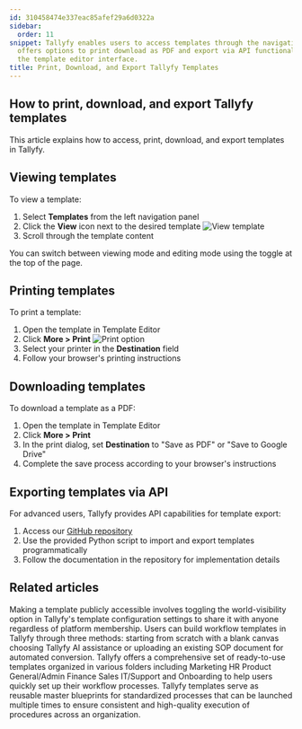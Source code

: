 ```yaml
---
id: 310458474e337eac85afef29a6d0322a
sidebar:
  order: 11
snippet: Tallyfy enables users to access templates through the navigation panel and
  offers options to print download as PDF and export via API functionalities using
  the template editor interface.
title: Print, Download, and Export Tallyfy Templates
---
```


## How to print, download, and export Tallyfy templates

This article explains how to access, print, download, and export templates in Tallyfy.

## Viewing templates

To view a template:

1. Select **Templates** from the left navigation panel
2. Click the **View** icon next to the desired template
   ![View template](https://screenshots.tallyfy.com/tallyfy%2Fpro%2Fdesktop-light-click-view-template.png)
3. Scroll through the template content

You can switch between viewing mode and editing mode using the toggle at the top of the page.

## Printing templates

To print a template:

1. Open the template in Template Editor
2. Click **More > Print**
   ![Print option](https://screenshots.tallyfy.com/tallyfy%2Fpro%2Fdesktop-light-click-print.png)
3. Select your printer in the **Destination** field
4. Follow your browser's printing instructions

## Downloading templates

To download a template as a PDF:

1. Open the template in Template Editor
2. Click **More > Print**
3. In the print dialog, set **Destination** to "Save as PDF" or "Save to Google Drive"
4. Complete the save process according to your browser's instructions

## Exporting templates via API

For advanced users, Tallyfy provides API capabilities for template export:

1. Access our [GitHub repository](https://github.com/tallyfy/api-support/tree/master/Backup%20Blueprints)
2. Use the provided Python script to import and export templates programmatically
3. Follow the documentation in the repository for implementation details


## Related articles
<CardGrid>
<LinkTitleCard header="<b>Templates > Publish a template</b>" href="/products/pro/documenting/templates/how-to-make-my-tallyfy-template-public/" > Making a template publicly accessible involves toggling the world-visibility option in Tallyfy's template configuration settings to share it with anyone regardless of platform membership. </LinkTitleCard>
<LinkTitleCard header="<b>Templates > Create a template</b>" href="/products/pro/documenting/templates/create-template/" > Users can build workflow templates in Tallyfy through three methods: starting from scratch with a blank canvas choosing Tallyfy AI assistance or uploading an existing SOP document for automated conversion. </LinkTitleCard>
<LinkTitleCard header="<b>Templates > Sample Templates</b>" href="/products/pro/documenting/templates/how-can-i-access-tallyfys-sample-templates/" > Tallyfy offers a comprehensive set of ready-to-use templates organized in various folders including Marketing HR Product General/Admin Finance Sales IT/Support and Onboarding to help users quickly set up their workflow processes. </LinkTitleCard>
<LinkTitleCard header="<b>Documenting > Templates</b>" href="/products/pro/documenting/templates/" > Tallyfy templates serve as reusable master blueprints for standardized processes that can be launched multiple times to ensure consistent and high-quality execution of procedures across an organization. </LinkTitleCard>
</CardGrid>